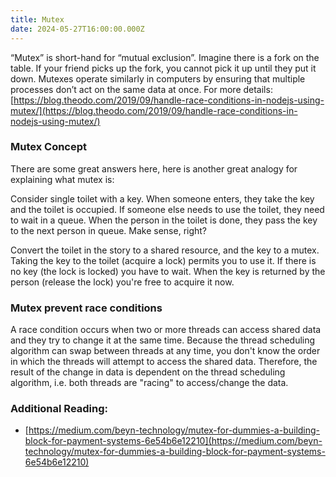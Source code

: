 ```yaml
---
title: Mutex
date: 2024-05-27T16:00:00.000Z
---
```


“Mutex” is short-hand for “mutual exclusion”. Imagine there is a fork on the table. If your friend picks up the fork, you cannot pick it up until they put it down. Mutexes operate similarly in computers by ensuring that multiple processes don’t act on the same data at once. For more details: [https://blog.theodo.com/2019/09/handle-race-conditions-in-nodejs-using-mutex/](https://blog.theodo.com/2019/09/handle-race-conditions-in-nodejs-using-mutex/)

### Mutex Concept

There are some great answers here, here is another great analogy for explaining what mutex is: 

Consider single toilet with a key. When someone enters, they take the key and the toilet is occupied. If someone else needs to use the toilet, they need to wait in a queue. When the person in the toilet is done, they pass the key to the next person in queue. Make sense, right?

Convert the toilet in the story to a shared resource, and the key to a mutex. Taking the key to the toilet (acquire a lock) permits you to use it. If there is no key (the lock is locked) you have to wait. When the key is returned by the person (release the lock) you're free to acquire it now.

### Mutex prevent race conditions

A race condition occurs when two or more threads can access shared data and they try to change it at the same time. Because the thread scheduling algorithm can swap between threads at any time, you don't know the order in which the threads will attempt to access the shared data. Therefore, the result of the change in data is dependent on the thread scheduling algorithm, i.e. both threads are "racing" to access/change the data.

### Additional Reading:

* [https://medium.com/beyn-technology/mutex-for-dummies-a-building-block-for-payment-systems-6e54b6e12210](https://medium.com/beyn-technology/mutex-for-dummies-a-building-block-for-payment-systems-6e54b6e12210)
